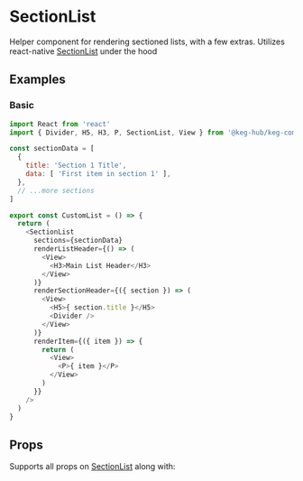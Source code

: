 <!--- SectionList.stories.mdx -->



<Meta title="Components/Lists/SectionList" component={SectionList}/>

# SectionList

Helper component for rendering sectioned lists, with a few extras.
Utilizes react-native [SectionList](https://reactnative.dev/docs/sectionlist) under the hood

## Examples

### Basic
<Canvas>
  <Story name="Basic">
    <Basic />
  </Story>
</Canvas>

```js
import React from 'react'
import { Divider, H5, H3, P, SectionList, View } from '@keg-hub/keg-components'

const sectionData = [
  {
    title: 'Section 1 Title',
    data: [ 'First item in section 1' ],
  },
  // ...more sections
]

export const CustomList = () => {
  return (
    <SectionList
      sections={sectionData}
      renderListHeader={() => (
        <View>
          <H3>Main List Header</H3>
        </View>
      )}
      renderSectionHeader={({ section }) => (
        <View>
          <H5>{ section.title }</H5>
          <Divider />
        </View>
      )}
      renderItem={({ item }) => {
        return (
          <View>
            <P>{ item }</P>
          </View>
        )
      }}
    />
  )
}
```


## Props
Supports all props on [SectionList](https://reactnative.dev/docs/sectionlist#props) 
along with:

<ArgsTable of={SectionListNative} />

